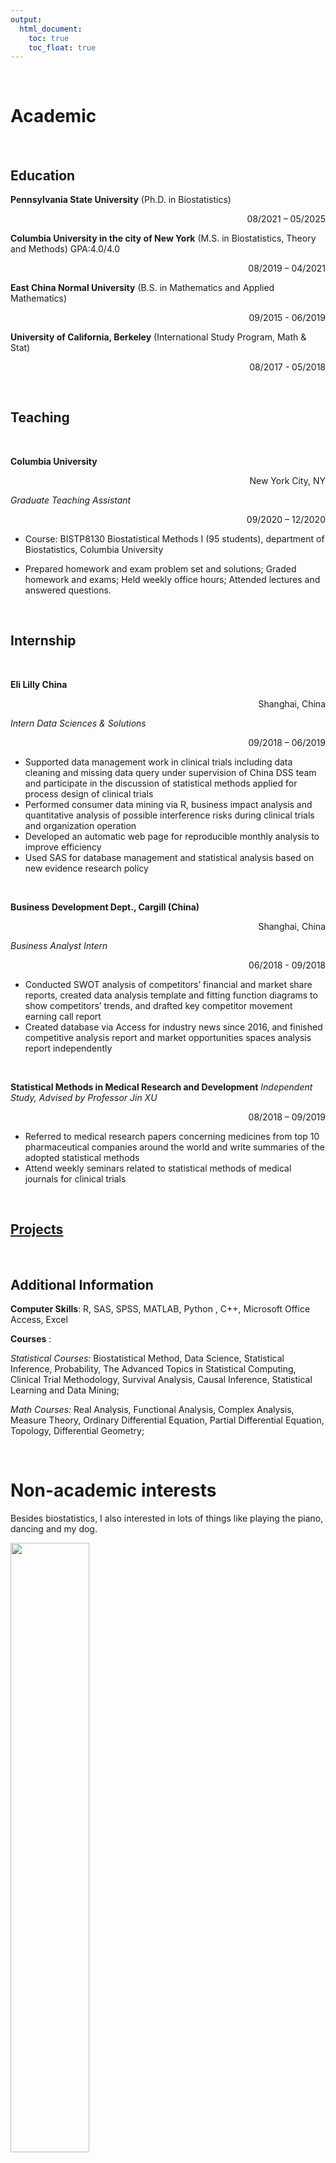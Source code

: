 ```yaml
---
output: 
  html_document:
    toc: true
    toc_float: true
---
```


<br/>

# Academic

<br/>

## Education

**Pennsylvania State University** (Ph.D. in Biostatistics) <p align="right">08/2021 – 05/2025</p>

**Columbia University in the city of New York** (M.S. in Biostatistics, Theory and Methods) GPA:4.0/4.0<p align="right">08/2019 – 04/2021</p>

**East China Normal University** (B.S. in Mathematics and Applied Mathematics)<p align="right">09/2015 - 06/2019</p>   

**University of California, Berkeley** (International Study Program, Math & Stat)<p align="right">08/2017 - 05/2018</p>       

<br/>

## Teaching

<br/>


**Columbia University**<p align="right">New York City, NY</p>
*Graduate Teaching Assistant*<p align="right">09/2020 – 12/2020</p>

- Course: BISTP8130 Biostatistical Methods I (95 students), department of Biostatistics, Columbia University                    

-	Prepared homework and exam problem set and solutions; Graded homework and exams; Held weekly office hours; Attended lectures and answered questions. 


<br/>

## Internship

<br/>


**Eli Lilly China**<p align="right">Shanghai, China</p>
*Intern Data Sciences & Solutions*<p align="right">09/2018 – 06/2019</p>

-	Supported data management work in clinical trials including data cleaning and missing data query under supervision of China DSS team and participate in the discussion of statistical methods applied for process design of clinical trials
-	Performed consumer data mining via R, business impact analysis and quantitative analysis of possible interference risks during clinical trials and organization operation
- Developed an automatic web page for reproducible monthly analysis to improve efficiency
- Used SAS for database management and statistical analysis based on new evidence research policy


<br/>

**Business Development Dept., Cargill (China)**<p align="right">Shanghai, China</p>
*Business Analyst Intern*<p align="right">06/2018 - 09/2018</p>                                                
-	Conducted SWOT analysis of competitors’ financial and market share reports, created data analysis template and fitting function diagrams to show competitors’ trends, and drafted key competitor movement earning call report
-	Created database via Access for industry news since 2016, and finished competitive analysis report and market opportunities spaces analysis report independently

<br/>

**Statistical Methods in Medical Research and Development**
*Independent Study, Advised by Professor Jin XU*<p align="right">08/2018 – 09/2019</p>            
-	Referred to medical research papers concerning medicines from top 10 pharmaceutical companies around the world and write summaries of the adopted statistical methods
-	Attend weekly seminars related to statistical methods of medical journals for clinical trials 

<br/>

## [Projects](Project.html)

<br/>

## Additional Information 
**Computer Skills**: R, SAS, SPSS, MATLAB, Python , C++, Microsoft Office Access, Excel

**Courses** : 

*Statistical Courses:* Biostatistical Method, Data Science, Statistical Inference, Probability, The Advanced Topics in Statistical Computing, Clinical Trial Methodology, Survival Analysis, Causal Inference, Statistical Learning and Data Mining;

*Math Courses:* Real Analysis, Functional Analysis, Complex Analysis, Measure Theory, Ordinary Differential Equation, Partial Differential Equation, Topology, Differential Geometry;



<br/>

# Non-academic interests
Besides biostatistics, I also interested in lots of things like playing the piano, dancing and my dog.

<img src="IMG_5310.JPG" style="width:50%">
